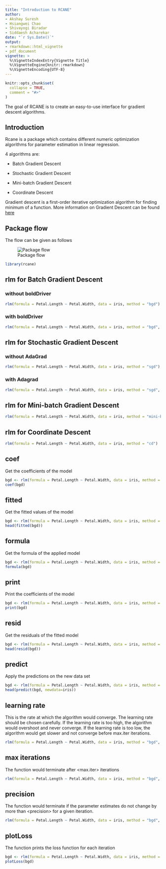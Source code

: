 ```yaml
---
title: "Introduction to RCANE"
author: 
- Akshay Suresh
- Hsiangwei Chao
- Shivayogi Biradar
- Siddaesh Acharekar
date: "`r Sys.Date()`"
output:
- rmarkdown::html_vignette
- pdf_document
vignette: >
  %\VignetteIndexEntry{Vignette Title}
  %\VignetteEngine{knitr::rmarkdown}
  %\VignetteEncoding{UTF-8}
---
```


```r
knitr::opts_chunk$set(
  collapse = TRUE,
  comment = "#>"
)
```


The goal of RCANE is to create an easy-to-use interface for gradient descent algorithms.

## Introduction

Rcane is a package which contains different numeric optimization algorithms for parameter estimation in linear regression.

4 algorithms are:

- Batch Gradient Descent

- Stochastic Gradient Descent

- Mini-batch Gradient Descent

- Coordinate Descent

Gradient descent is a first-order iterative optimization algorithm for finding minimum of a function. More information on Gradient Descent can be found [here](https://en.wikipedia.org/wiki/Gradient_descent)

## Package flow

The flow can be given as follows

![Package flow](../man/figures/flow.png)

```r
library(rcane)
```


## rlm for Batch Gradient Descent


### without boldDriver

```r
rlm(formula = Petal.Length ~ Petal.Width, data = iris, method = "bgd")
```


### with boldDriver
```r
rlm(formula = Petal.Length ~ Petal.Width, data = iris, method = "bgd", boldDriver = TRUE)
```

## rlm for Stochastic Gradient Descent

### without AdaGrad
```r
rlm(formula = Petal.Length ~ Petal.Width, data = iris, method = "sgd")
```


### with Adagrad
```r
rlm(formula = Petal.Length ~ Petal.Width, data = iris, method = "sgd", AdaGrad = TRUE)
```

## rlm for Mini-batch Gradient Descent
```r
rlm(formula = Petal.Length ~ Petal.Width, data = iris, method = "mini-bgd")
```


## rlm for Coordinate Descent
```r
rlm(formula = Petal.Length ~ Petal.Width, data = iris, method = "cd")
```

## coef
Get the coefficients of the model

```r
bgd <- rlm(formula = Petal.Length ~ Petal.Width, data = iris, method = "bgd")
coef(bgd)
```

## fitted
Get the fitted values of the model

```r
bgd <- rlm(formula = Petal.Length ~ Petal.Width, data = iris, method = "bgd")
head(fitted(bgd))
```

## formula
Get the formula of the applied model

```r
bgd <- rlm(formula = Petal.Length ~ Petal.Width, data = iris, method = "bgd")
formula(bgd)
```

## print
Print the coefficients of the model

```r
bgd <- rlm(formula = Petal.Length ~ Petal.Width, data = iris, method = "bgd")
print(bgd)
```

## resid
Get the residuals of the fitted model

```r
bgd <- rlm(formula = Petal.Length ~ Petal.Width, data = iris, method = "bgd")
head(resid(bgd))
```

## predict
Apply the predictions on the new data set

```r
bgd <- rlm(formula = Petal.Length ~ Petal.Width, data = iris, method = "bgd")
head(predict(bgd, newdata=iris))
```


## learning rate
This is the rate at which the algorithm would converge. The learning rate should be chosen carefully.
If the learning rate is too high, the algorithm would overshoot and never converge. If the learning rate is too low, the algorithm would get slower and not converge before max.iter iterations.

```r
rlm(formula = Petal.Length ~ Petal.Width, data = iris, method = "bgd", alpha=0.2)
```

## max iterations
The function would terminate after <max.iter> iterations

```r
rlm(formula = Petal.Length ~ Petal.Width, data = iris, method = "bgd", alpha=0.2, max.iter = 500)
```

## precision
The function would terminate if the parameter estimates do not change by more than \<precision\> for a given iteration.

```r
rlm(formula = Petal.Length ~ Petal.Width, data = iris, method = "bgd", precision = 0.0002)
```


## plotLoss
The function prints the loss function for each iteration

```r
bgd <- rlm(formula = Petal.Length ~ Petal.Width, data = iris, method = "bgd")
plotLoss(bgd)
```

